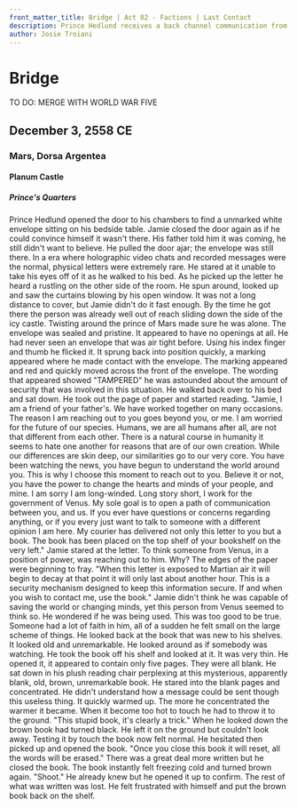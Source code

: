 ```yaml
---
front_matter_title: Bridge | Act 02 - Factions | Last Contact
description: Prince Hedlund receives a back channel communication from Senator Pace, in an attempt to create a calmer future.
author: Josie Troiani
---
```


# Bridge

TO DO: MERGE WITH WORLD WAR FIVE

## December 3, 2558 CE

### Mars, Dorsa Argentea

#### Planum Castle

##### Prince's Quarters

Prince Hedlund opened the door to his chambers to find a unmarked white envelope sitting on his bedside table. Jamie closed the door again as if he could convince himself it wasn't there. His father told him it was coming, he still didn't want to believe. He pulled the door ajar; the envelope was still there. In a era where holographic video chats and recorded messages were the normal, physical letters were extremely rare. He stared at it unable to take his eyes off of it as he walked to his bed. As he picked up the letter he heard a rustling on the other side of the room. He spun around, looked up and saw the curtains blowing by his open window. It was not a long distance to cover, but Jamie didn't do it fast enough. By the time he got there the person was already well out of reach sliding down the side of the icy castle. Twisting around the prince of Mars made sure he was alone.
The envelope was sealed and pristine. It appeared to have no openings at all. He had never seen an envelope that was air tight before. Using his index finger and thumb he flicked it. It sprung back into position quickly, a marking appeared where he made contact with the envelope. The marking appeared and red and quickly moved across the front of the envelope. The wording that appeared showed "TAMPERED" he was astounded about the amount of security that was involved in this situation. He walked back over to his bed and sat down. He took out the page of paper and started reading.
"Jamie,
I am a friend of your father's. We have worked together on many occasions. The reason I am reaching out to you goes beyond you, or me. I am worried for the future of our species. Humans, we are all humans after all, are not that different from each other. There is a natural course in humanity it seems to hate one another for reasons that are of our own creation. While our differences are skin deep, our similarities go to our very core. You have been watching the news, you have begun to understand the world around you. This is why I choose this moment to reach out to you. Believe it or not, you have the power to change the hearts and minds of your people, and mine.
I am sorry I am long-winded. Long story short, I work for the government of Venus. My sole goal is to open a path of communication between you, and us. If you ever have questions or concerns regarding anything, or if you every just want to talk to someone with a different opinion I am here. My courier has delivered not only this letter to you but a book. The book has been placed on the top shelf of your bookshelf on the very left."
Jamie stared at the letter. To think someone from Venus, in a position of power, was reaching out to him. Why? The edges of the paper were beginning to fray.
"When this letter is exposed to Martian air it will begin to decay at that point it will only last about another hour. This is a security mechanism designed to keep this information secure. If and when you wish to contact me, use the book."
Jamie didn't think he was capable of saving the world or changing minds, yet this person from Venus seemed to think so. He wondered if he was being used. This was too good to be true. Someone had a lot of faith in him, all of a sudden he felt small on the large scheme of things. He looked back at the book that was new to his shelves. It looked old and unremarkable. He looked around as if somebody was watching. He took the book off his shelf and looked at it. It was very thin. He opened it, it appeared to contain only five pages. They were all blank. He sat down in his plush reading chair perplexing at this  mysterious, apparently blank, old, brown, unremarkable book. He stared into the blank pages and concentrated. He didn't understand how a message could be sent though this useless thing.
It quickly warmed up. The more he concentrated the warmer it became. When it become too hot to touch he had to throw it to the ground. "This stupid book, it's clearly a trick." When he looked down the brown book had turned black. He left it on the ground but couldn't look away. Testing it by touch the book now felt normal. He hesitated then picked up and opened the book.
"Once you close this book it will reset, all the words will be erased." There was a great deal more written but he closed the book. The book instantly felt freezing cold and turned brown again. "Shoot." He already knew but he opened it up to confirm. The rest of what was written was lost. He felt frustrated with himself and put the brown book back on the shelf.

